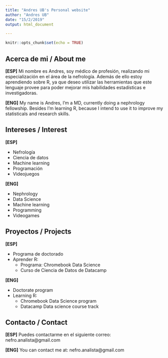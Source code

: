 ```yaml
---
title: "Andres UB's Personal website"
author: "Andres UB"
date: "15/2/2019"
output: html_document

---
```


```r
knitr::opts_chunk$set(echo = TRUE)
```

## Acerca de mi / About me

**[ESP]**
Mi nombre es Andres, soy médico de profesión, realizando mi especialización en el área de la nefrología. Además de ello estoy aprendiendo sobre R, ya que deseo utilizar las herramientas que este lenguaje provee para poder mejorar mis habilidades estadísticas e investigadoras.

**[ENG]**
My name is Andres, I'm a MD, currently doing a nephrology fellowship. Besides I'm learning R, because I intend to use it to improve my statisticals and research skills.

## Intereses / Interest

**[ESP]**

* Nefrología
* Ciencia de datos
* Machine learning
* Programación
* Videojuegos

**[ENG]**

* Nephrology
* Data Science
* Machine learning
* Programming
* Videogames

## Proyectos / Projects

**[ESP]**

* Programa de doctorado
* Aprender R: 
  - Programa: Chromebook Data Science
  - Curso de Ciencia de Datos de Datacamp
  
**[ENG]**

* Doctorate program
* Learning R: 
  - Chromebook Data Science program
  - Datacamp Data science course track
  
  
## Contacto / Contact

**[ESP]**
Puedes contactarme en el siguiente correo:
nefro.analista@gmail.com

**[ENG]**
You can contact me at:
nefro.analista@gmail.com